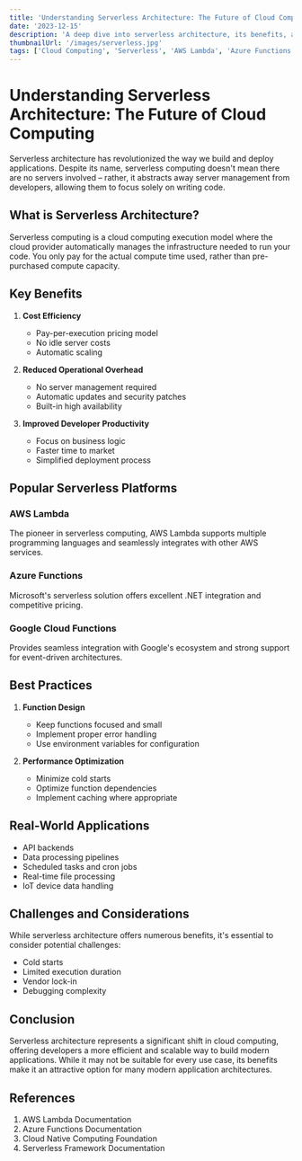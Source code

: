 ```yaml
---
title: 'Understanding Serverless Architecture: The Future of Cloud Computing'
date: '2023-12-15'
description: 'A deep dive into serverless architecture, its benefits, and real-world applications'
thumbnailUrl: '/images/serverless.jpg'
tags: ['Cloud Computing', 'Serverless', 'AWS Lambda', 'Azure Functions']
---
```


# Understanding Serverless Architecture: The Future of Cloud Computing

Serverless architecture has revolutionized the way we build and deploy applications. Despite its name, serverless computing doesn't mean there are no servers involved – rather, it abstracts away server management from developers, allowing them to focus solely on writing code.

## What is Serverless Architecture?

Serverless computing is a cloud computing execution model where the cloud provider automatically manages the infrastructure needed to run your code. You only pay for the actual compute time used, rather than pre-purchased compute capacity.

## Key Benefits

1. **Cost Efficiency**
   - Pay-per-execution pricing model
   - No idle server costs
   - Automatic scaling

2. **Reduced Operational Overhead**
   - No server management required
   - Automatic updates and security patches
   - Built-in high availability

3. **Improved Developer Productivity**
   - Focus on business logic
   - Faster time to market
   - Simplified deployment process

## Popular Serverless Platforms

### AWS Lambda
The pioneer in serverless computing, AWS Lambda supports multiple programming languages and seamlessly integrates with other AWS services.

### Azure Functions
Microsoft's serverless solution offers excellent .NET integration and competitive pricing.

### Google Cloud Functions
Provides seamless integration with Google's ecosystem and strong support for event-driven architectures.

## Best Practices

1. **Function Design**
   - Keep functions focused and small
   - Implement proper error handling
   - Use environment variables for configuration

2. **Performance Optimization**
   - Minimize cold starts
   - Optimize function dependencies
   - Implement caching where appropriate

## Real-World Applications

- API backends
- Data processing pipelines
- Scheduled tasks and cron jobs
- Real-time file processing
- IoT device data handling

## Challenges and Considerations

While serverless architecture offers numerous benefits, it's essential to consider potential challenges:

- Cold starts
- Limited execution duration
- Vendor lock-in
- Debugging complexity

## Conclusion

Serverless architecture represents a significant shift in cloud computing, offering developers a more efficient and scalable way to build modern applications. While it may not be suitable for every use case, its benefits make it an attractive option for many modern application architectures.

## References

1. AWS Lambda Documentation
2. Azure Functions Documentation
3. Cloud Native Computing Foundation
4. Serverless Framework Documentation